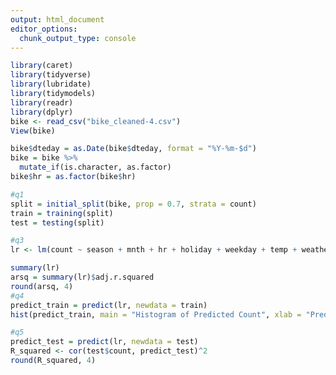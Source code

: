 ---
output: html_document
editor_options: 
  chunk_output_type: console
---
```{r Setup}
library(caret)
library(tidyverse)
library(lubridate)
library(tidymodels)
library(readr)
library(dplyr)
bike <- read_csv("bike_cleaned-4.csv")
View(bike)

bike$dteday = as.Date(bike$dteday, format = "%Y-%m-$d")
bike = bike %>%
  mutate_if(is.character, as.factor)
bike$hr = as.factor(bike$hr)
```

```{r Questions}

#q1
split = initial_split(bike, prop = 0.7, strata = count)
train = training(split)
test = testing(split)

#q3
lr <- lm(count ~ season + mnth + hr + holiday + weekday + temp + weathersit, data = train)

summary(lr)
arsq = summary(lr)$adj.r.squared
round(arsq, 4)
#q4
predict_train = predict(lr, newdata = train)
hist(predict_train, main = "Histogram of Predicted Count", xlab = "Predicted Count", col = "blue", breaks = 20)

#q5
predict_test = predict(lr, newdata = test)
R_squared <- cor(test$count, predict_test)^2
round(R_squared, 4)



```


